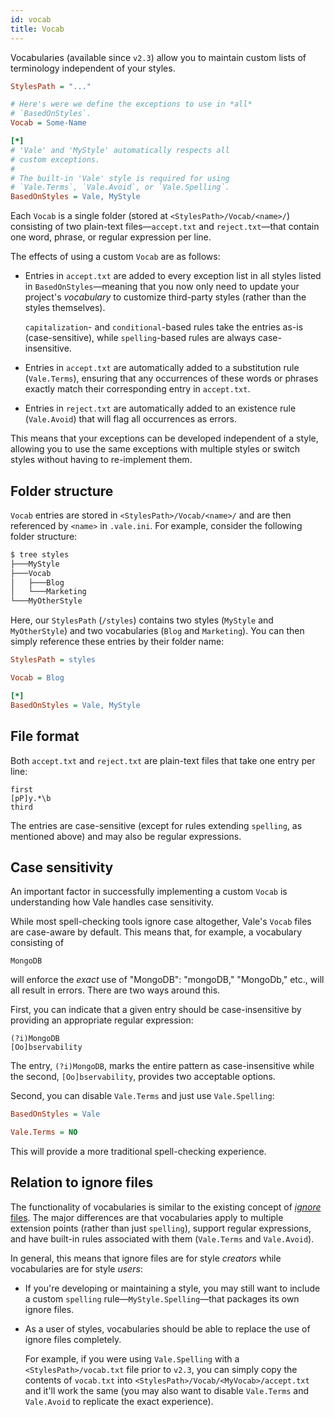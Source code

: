 ```yaml
---
id: vocab
title: Vocab
---
```


Vocabularies (available since `v2.3`) allow you to maintain custom lists of
terminology independent of your styles.

```ini title=".vale.ini"
StylesPath = "..."

# Here's were we define the exceptions to use in *all*
# `BasedOnStyles`.
Vocab = Some-Name

[*]
# 'Vale' and 'MyStyle' automatically respects all
# custom exceptions.
#
# The built-in 'Vale' style is required for using
# `Vale.Terms`, `Vale.Avoid`, or `Vale.Spelling`.
BasedOnStyles = Vale, MyStyle
```

Each `Vocab` is a single folder (stored at `<StylesPath>/Vocab/<name>/`)
consisting of two plain-text files&mdash;`accept.txt` and
`reject.txt`&mdash;that contain one word, phrase, or regular expression per
line.

The effects of using a custom `Vocab` are as follows:

* Entries in `accept.txt` are added to every exception list in all styles
  listed in `BasedOnStyles`&mdash;meaning that you now only need to update your
  project's *vocabulary* to customize third-party styles (rather than the
  styles themselves).

  `capitalization`- and `conditional`-based rules take the entries as-is
  (case-sensitive), while `spelling`-based rules are always case-insensitive.

* Entries in `accept.txt` are automatically added to a substitution rule
  (`Vale.Terms`), ensuring that any occurrences of these words or phrases
  exactly match their corresponding entry in `accept.txt`.

* Entries in `reject.txt` are automatically added to an existence rule
  (`Vale.Avoid`) that will flag all occurrences as errors.

This means that your exceptions can be developed independent of a style,
allowing you to use the same exceptions with multiple styles or switch styles
without having to re-implement them.

## Folder structure

`Vocab` entries are stored in `<StylesPath>/Vocab/<name>/` and are then
referenced by `<name>` in `.vale.ini`. For example, consider the following
folder structure:

```bash
$ tree styles
├───MyStyle
├───Vocab
│   ├───Blog
│   └───Marketing
└───MyOtherStyle
```

Here, our `StylesPath` (`/styles`) contains two styles (`MyStyle` and
`MyOtherStyle`) and two vocabularies (`Blog` and `Marketing`). You can then
simply reference these entries by their folder name:

```ini title=".vale.ini"
StylesPath = styles

Vocab = Blog

[*]
BasedOnStyles = Vale, MyStyle
```

## File format

Both `accept.txt` and `reject.txt` are plain-text files that take one
entry per line:

```text
first
[pP]y.*\b
third
```

The entries are case-sensitive (except for rules extending `spelling`, as
mentioned above) and may also be regular expressions.

## Case sensitivity

An important factor in successfully implementing a custom `Vocab` is
understanding how Vale handles case sensitivity.

While most spell-checking tools ignore case altogether, Vale's `Vocab` files
are case-aware by default. This means that, for example, a vocabulary
consisting of

```text
MongoDB
```

will enforce the *exact* use of "MongoDB": "mongoDB," "MongoDb," etc., will all
result in errors. There are two ways around this.

First, you can indicate that a given entry should be case-insensitive by
providing an appropriate regular expression:

```text
(?i)MongoDB
[Oo]bservability
```

The entry, `(?i)MongoDB`, marks the entire pattern as case-insensitive while
the second, `[Oo]bservability`, provides two acceptable options.

Second, you can disable `Vale.Terms` and just use `Vale.Spelling`:

```ini
BasedOnStyles = Vale

Vale.Terms = NO
```

This will provide a more traditional spell-checking experience.

## Relation to ignore files

The functionality of vocabularies is similar to the existing concept of
[*ignore* files](styles#ignoring-non-dictionary-words). The major differences
are that vocabularies apply to multiple extension points (rather than just
`spelling`), support regular expressions, and have built-in rules associated
with them (`Vale.Terms` and `Vale.Avoid`).

In general, this means that ignore files are for style *creators* while
vocabularies are for style *users*:

* If you're developing or maintaining a style, you may still want to include a
  custom `spelling` rule&mdash;`MyStyle.Spelling`&mdash;that packages its own
  ignore files.

* As a user of styles, vocabularies should be able to replace the use of ignore
  files completely.

  For example, if you were using `Vale.Spelling` with a `<StylesPath>/vocab.txt`
  file prior to `v2.3`, you can simply copy the contents of `vocab.txt` into
  `<StylesPath>/Vocab/<MyVocab>/accept.txt` and it'll work the same (you may
  also want to disable `Vale.Terms` and `Vale.Avoid` to replicate the exact
  experience).
